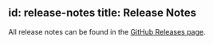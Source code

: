 
id: release-notes
title: Release Notes
---

All release notes can be found in the [GitHub Releases page](https://github.com/supabase/cli/releases).
